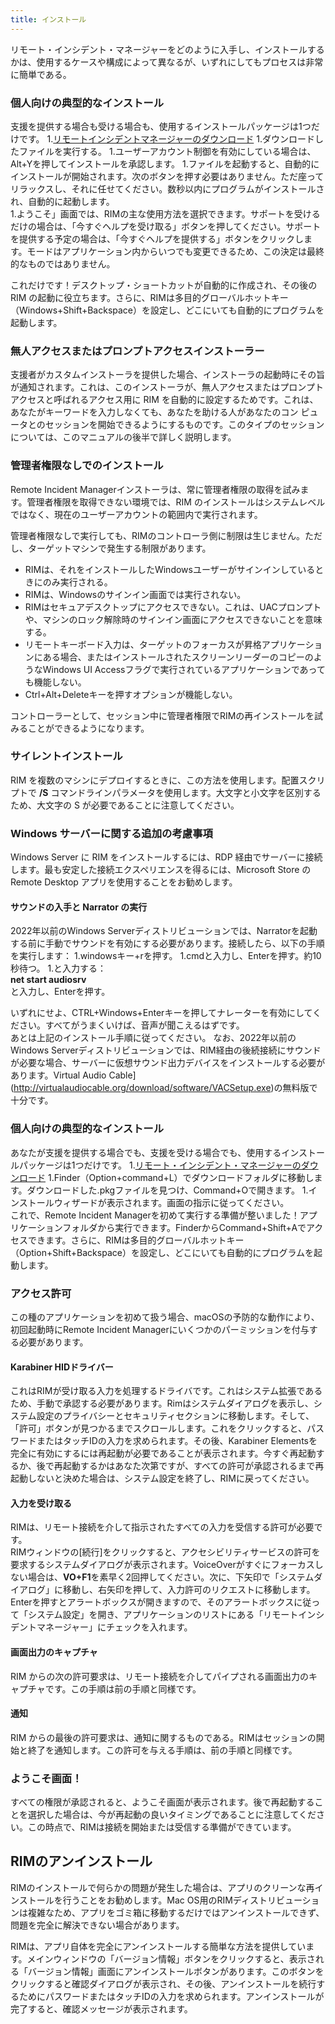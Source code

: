 ```yaml
---
title: インストール
---
```



リモート・インシデント・マネージャーをどのように入手し、インストールするかは、使用するケースや構成によって異なるが、いずれにしてもプロセスは非常に簡単である。
<Windows>
### 個人向けの典型的なインストール
支援を提供する場合も受ける場合も、使用するインストールパッケージは1つだけです。
1.[リモートインシデントマネージャーのダウンロード](https://getrim.app/win)
1.ダウンロードしたファイルを実行する。
1.ユーザーアカウント制御を有効にしている場合は、Alt+Yを押してインストールを承認します。
1.ファイルを起動すると、自動的にインストールが開始されます。次のボタンを押す必要はありません。ただ座ってリラックスし、それに任せてください。数秒以内にプログラムがインストールされ、自動的に起動します。  
    1.ようこそ」画面では、RIMの主な使用方法を選択できます。サポートを受けるだけの場合は、「今すぐヘルプを受け取る」ボタンを押してください。サポートを提供する予定の場合は、「今すぐヘルプを提供する」ボタンをクリックします。モードはアプリケーション内からいつでも変更できるため、この決定は最終的なものではありません。

これだけです！デスクトップ・ショートカットが自動的に作成され、その後の RIM の起動に役立ちます。さらに、RIMは多目的グローバルホットキー（Windows+Shift+Backspace）を設定し、どこにいても自動的にプログラムを起動します。
### 無人アクセスまたはプロンプトアクセスインストーラー
支援者がカスタムインストーラを提供した場合、インストーラの起動時にその旨が通知されます。これは、このインストーラが、無人アクセスまたはプロンプトアクセスと呼ばれるアクセス用に RIM を自動的に設定するためです。これは、あなたがキーワードを入力しなくても、あなたを助ける人があなたのコン ピュータとのセッションを開始できるようにするものです。このタイプのセッションについては、このマニュアルの後半で詳しく説明します。

### 管理者権限なしでのインストール

Remote Incident Managerインストーラは、常に管理者権限の取得を試みます。管理者権限を取得できない環境では、RIM のインストールはシステムレベルではなく、現在のユーザーアカウントの範囲内で実行されます。

管理者権限なしで実行しても、RIMのコントローラ側に制限は生じません。ただし、ターゲットマシンで発生する制限があります。

* RIMは、それをインストールしたWindowsユーザーがサインインしているときにのみ実行される。 
* RIMは、Windowsのサインイン画面では実行されない。 
* RIMはセキュアデスクトップにアクセスできない。これは、UACプロンプトや、マシンのロック解除時のサインイン画面にアクセスできないことを意味する。 
* リモートキーボード入力は、ターゲットのフォーカスが昇格アプリケーションにある場合、またはインストールされたスクリーンリーダーのコピーのようなWindows UI Accessフラグで実行されているアプリケーションであっても機能しない。 
* Ctrl+Alt+Deleteキーを押すオプションが機能しない。 

コントローラーとして、セッション中に管理者権限でRIMの再インストールを試みることができるようになります。

### サイレントインストール

RIM を複数のマシンにデプロイするときに、この方法を使用します。配置スクリプトで **/S** コマンドラインパラメータを使用します。大文字と小文字を区別するため、大文字の S が必要であることに注意してください。

### Windows サーバーに関する追加の考慮事項

Windows Server に RIM をインストールするには、RDP 経由でサーバーに接続します。最も安定した接続エクスペリエンスを得るには、Microsoft Store の Remote Desktop アプリを使用することをお勧めします。

#### サウンドの入手と Narrator の実行

2022年以前のWindows Serverディストリビューションでは、Narratorを起動する前に手動でサウンドを有効にする必要があります。接続したら、以下の手順を実行します：
1.windowsキー+rを押す。
1.cmdと入力し、Enterを押す。約10秒待つ。
1.と入力する：  
**net start audiosrv**  
と入力し、Enterを押す。

いずれにせよ、CTRL+Windows+Enterキーを押してナレーターを有効にしてください。すべてがうまくいけば、音声が聞こえるはずです。  
あとは上記のインストール手順に従ってください。
なお、2022年以前のWindows Serverディストリビューションでは、RIM経由の後続接続にサウンドが必要な場合、サーバーに仮想サウンド出力デバイスをインストールする必要があります。Virtual Audio Cable](http://virtualaudiocable.org/download/software/VACSetup.exe)の無料版で十分です。
</Windows>
<MacOS>
### 個人向けの典型的なインストール

あなたが支援を提供する場合でも、支援を受ける場合でも、使用するインストールパッケージは1つだけです。
1.[リモート・インシデント・マネージャーのダウンロード](https://getrim.app/mac)
1.Finder（Option+command+L）でダウンロードフォルダに移動します。ダウンロードした.pkgファイルを見つけ、Command+Oで開きます。
1.インストールウィザードが表示されます。画面の指示に従ってください。  
これで、Remote Incident Managerを初めて実行する準備が整いました！アプリケーションフォルダから実行できます。FinderからCommand+Shift+Aでアクセスできます。さらに、RIMは多目的グローバルホットキー（Option+Shift+Backspace）を設定し、どこにいても自動的にプログラムを起動します。

### アクセス許可

この種のアプリケーションを初めて扱う場合、macOSの予防的な動作により、初回起動時にRemote Incident Managerにいくつかのパーミッションを付与する必要があります。

#### Karabiner HIDドライバー

これはRIMが受け取る入力を処理するドライバです。これはシステム拡張であるため、手動で承認する必要があります。Rimはシステムダイアログを表示し、システム設定のプライバシーとセキュリティセクションに移動します。そして、「許可」ボタンが見つかるまでスクロールします。これをクリックすると、パスワードまたはタッチIDの入力を求められます。その後、Karabiner Elementsを完全に有効にするには再起動が必要であることが表示されます。今すぐ再起動するか、後で再起動するかはあなた次第ですが、すべての許可が承認されるまで再起動しないと決めた場合は、システム設定を終了し、RIMに戻ってください。

#### 入力を受け取る

RIMは、リモート接続を介して指示されたすべての入力を受信する許可が必要です。  
RIMウィンドウの[続行]をクリックすると、アクセシビリティサービスの許可を要求するシステムダイアログが表示されます。VoiceOverがすぐにフォーカスしない場合は、**VO+F1**を素早く2回押してください。次に、下矢印で「システムダイアログ」に移動し、右矢印を押して、入力許可のリクエストに移動します。Enterを押すとアラートボックスが開きますので、そのアラートボックスに従って「システム設定」を開き、アプリケーションのリストにある「リモートインシデントマネージャー」にチェックを入れます。

#### 画面出力のキャプチャ

RIM からの次の許可要求は、リモート接続を介してパイプされる画面出力のキャプチャです。この手順は前の手順と同様です。

#### 通知

RIM からの最後の許可要求は、通知に関するものである。RIMはセッションの開始と終了を通知します。この許可を与える手順は、前の手順と同様です。

### ようこそ画面！

すべての権限が承認されると、ようこそ画面が表示されます。後で再起動することを選択した場合は、今が再起動の良いタイミングであることに注意してください。この時点で、RIMは接続を開始または受信する準備ができています。

## RIMのアンインストール

RIMのインストールで何らかの問題が発生した場合は、アプリのクリーンな再インストールを行うことをお勧めします。Mac OS用のRIMディストリビューションは複雑なため、アプリをゴミ箱に移動するだけではアンインストールできず、問題を完全に解決できない場合があります。

RIMは、アプリ自体を完全にアンインストールする簡単な方法を提供しています。メインウィンドウの「バージョン情報」ボタンをクリックすると、表示される「バージョン情報」画面にアンインストールボタンがあります。このボタンをクリックすると確認ダイアログが表示され、その後、アンインストールを続行するためにパスワードまたはタッチIDの入力を求められます。アンインストールが完了すると、確認メッセージが表示されます。
</MacOS>
